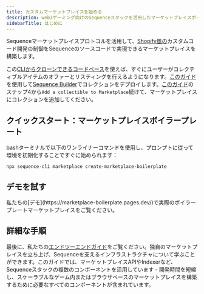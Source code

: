 ```yaml
---
title: カスタムマーケットプレイスを始める
description: web3ゲーミング向けのSequenceスタックを活用したマーケットプレイスボイラープレートのクイックスタート
sidebarTitle: はじめに
---
```


Sequenceマーケットプレイスプロトコルを活用して、[Shopify風の](https://www.shopify.com/)カスタムコード開発の制御をSequenceのソースコードで実現できるマーケットプレイスを構築します。

この[CLIからクローンできるコードベース](https://github.com/0xsequence-demos/marketplace-boilerplate)を使えば、すぐにユーザーがコレクティブルアイテムのオファーとリスティングを行えるようになります。[このガイド](/solutions/collectibles/contracts/deploy-an-item-collection)を使用して[Sequence Builder](https://sequence.build)でコレクションをデプロイします。[このガイド](/solutions/marketplaces/white-label-marketplace/guide)のステップ4から`Add a collectible to Marketplace`続けて、マーケットプレイスにコレクションを追加してください。

## クイックスタート：マーケットプレイスボイラープレート

bashターミナルで以下のワンライナーコマンドを使用し、プロンプトに従って環境を初期化することですぐに始められます：

```shell
npx sequence-cli marketplace create-marketplace-boilerplate
```

## デモを試す

<Note>
  私たちの[デモ](https://marketplace-boilerplate.pages.dev/)で実際のボイラープレートマーケットプレイスをご覧ください。
</Note>

## 詳細な手順

最後に、私たちの[エンドツーエンドガイド](/guides/custom-marketplace)をご覧ください。独自のマーケットプレイスを立ち上げ、Sequenceを支えるインフラストラクチャについて学ぶことができます。このガイドでは、マーケットプレイスAPIやIndexerなど、Sequenceスタックの複数のコンポーネントを活用しています - 開発時間を短縮し、スケーラブルなゲーム内またはブラウザベースのマーケットプレイスを構築するために必要なすべてのコンポーネントが含まれています。
